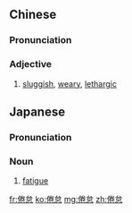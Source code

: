 ==Chinese==
{{zh-forms}}

===Pronunciation===
{{zh-pron
|m=juàndài
|c=gyun6 toi5,gyun6 doi6
|cat=a
}}

===Adjective===
{{zh-adj}}

# [[sluggish]], [[weary]], [[lethargic]]

==Japanese==
{{ja-kanjitab|けん|たい|yomi=on}}

===Pronunciation===
{{ja-pron|yomi=o|けんたい}}

===Noun===
{{ja-noun|けんたい}}

# [[fatigue]]

[[fr:倦怠]]
[[ko:倦怠]]
[[mg:倦怠]]
[[zh:倦怠]]